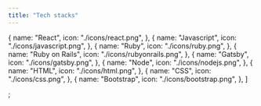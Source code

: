 ```yaml
---
title: "Tech stacks"
---
```


  {
    name: "React",
    icon: "./icons/react.png",
  },
  {
    name: "Javascript",
    icon: "./icons/javascript.png",
  },
  {
    name: "Ruby",
    icon: "./icons/ruby.png",
  },
  {
    name: "Ruby on Rails",
    icon: "./icons/rubyonrails.png",
  },
  {
    name: "Gatsby",
    icon: "./icons/gatsby.png",
  },
  {
    name: "Node",
    icon: "./icons/nodejs.png",
  },
  {
    name: "HTML",
    icon: "./icons/html.png",
  },
  {
    name: "CSS",
    icon: "./icons/css.png",
  },
  {
    name: "Bootstrap",
    icon: "./icons/bootstrap.png",
  },
]

;
